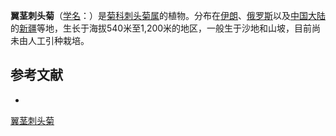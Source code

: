 {{Speciesbox
| name = 翼茎刺头菊
| status = 
| status_system = 
| image =
| genus = Cousinia
| species = alata
| authority = Schrenk
}}

'''翼茎刺头菊'''（[[学名|学名]]：{{lang|la|'''''Cousinia alata'''''}}）是[[菊科|菊科]][[刺头菊属|刺头菊属]]的植物。分布在[[伊朗|伊朗]]、[[俄罗斯|俄罗斯]]以及[[中国大陆|中国大陆]]的[[新疆|新疆]]等地，生长于海拔540米至1,200米的地区，一般生于沙地和山坡，目前尚未由人工引种栽培。

== 参考文献 ==
<div class="references-small">
* {{cite web| url =http://www.bioinfo.cn/db05/KmzwSpecies.php?action=view&id=4465| title =翼茎刺头菊| work =《中国高等植物数据库全库》| publisher =中国科学院微生物研究所| author =昆明植物研究所| accessdate =2009-02-25| deadurl =yes| archiveurl =https://web.archive.org/web/20160305024357/http://www.bioinfo.cn/db05/KmzwSpecies.php?action=view&id=4465| archivedate =2016-03-05}}
</div>
{{Taxonbar|from=Q15231232}}

[[Category:刺头菊属|翼茎刺头菊]]


{{植物小作品}}